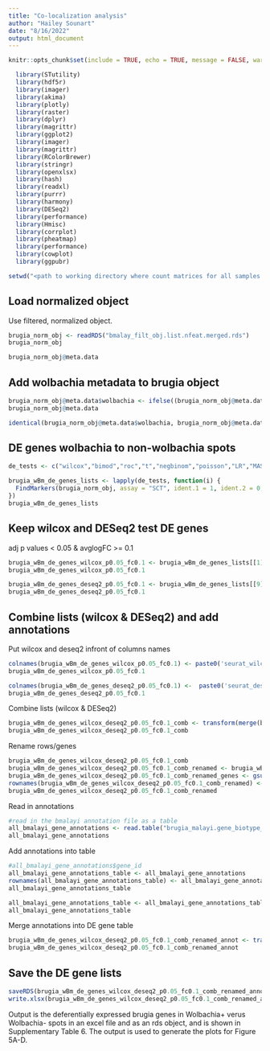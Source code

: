 ```yaml
---
title: "Co-localization analysis"
author: "Hailey Sounart"
date: "8/16/2022"
output: html_document
---
```


```r
knitr::opts_chunk$set(include = TRUE, echo = TRUE, message = FALSE, warning =FALSE)
```

```r
  library(STutility)
  library(hdf5r)
  library(imager)
  library(akima)
  library(plotly)
  library(raster)
  library(dplyr)
  library(magrittr)
  library(ggplot2)
  library(imager) 
  library(magrittr)
  library(RColorBrewer)
  library(stringr)
  library(openxlsx)
  library(hash)
  library(readxl)
  library(purrr)
  library(harmony)
  library(DESeq2)
  library(performance)
  library(Hmisc)
  library(corrplot)
  library(pheatmap)
  library(performance)
  library(cowplot)
  library(ggpubr)
```

```r

setwd("<path to working directory where count matrices for all samples reside>")
``` 

## Load normalized object

Use filtered, normalized object.
```r

brugia_norm_obj <- readRDS("bmalay_filt_obj.list.nfeat.merged.rds")
brugia_norm_obj

brugia_norm_obj@meta.data

```


## Add wolbachia metadata to brugia object
```r

brugia_norm_obj@meta.data$wolbachia <- ifelse((brugia_norm_obj@meta.data$counts.wBm >= 1), 1, 0)
brugia_norm_obj@meta.data

```
```r

identical(brugia_norm_obj@meta.data$wolbachia, brugia_norm_obj@meta.data$wolbachia)

```


## DE genes wolbachia to non-wolbachia spots

```r

de_tests <- c("wilcox","bimod","roc","t","negbinom","poisson","LR","MAST","DESeq2")

brugia_wBm_de_genes_lists <- lapply(de_tests, function(i) {
  FindMarkers(brugia_norm_obj, assay = "SCT", ident.1 = 1, ident.2 = 0, group.by = "wolbachia", logfc.threshold = 0.1, test.use = i)
})
brugia_wBm_de_genes_lists

```

## Keep wilcox and DESeq2 test DE genes

adj p values < 0.05 & avglogFC >= 0.1

```r


brugia_wBm_de_genes_wilcox_p0.05_fc0.1 <- brugia_wBm_de_genes_lists[[1]][which(brugia_wBm_de_genes_lists[[1]]$p_val_adj < 0.05),]
brugia_wBm_de_genes_wilcox_p0.05_fc0.1

brugia_wBm_de_genes_deseq2_p0.05_fc0.1 <- brugia_wBm_de_genes_lists[[9]][which(brugia_wBm_de_genes_lists[[9]]$p_val_adj < 0.05),]
brugia_wBm_de_genes_deseq2_p0.05_fc0.1

```

## Combine lists (wilcox & DESeq2) and add annotations

Put wilcox and deseq2 infront of columns names
```r

colnames(brugia_wBm_de_genes_wilcox_p0.05_fc0.1) <- paste0('seurat_wilcox_', colnames(brugia_wBm_de_genes_wilcox_p0.05_fc0.1))
brugia_wBm_de_genes_wilcox_p0.05_fc0.1

colnames(brugia_wBm_de_genes_deseq2_p0.05_fc0.1) <-  paste0('seurat_deseq2_', colnames(brugia_wBm_de_genes_deseq2_p0.05_fc0.1))
brugia_wBm_de_genes_deseq2_p0.05_fc0.1

``` 

Combine lists (wilcox & DESeq2)
```r

brugia_wBm_de_genes_wilcox_deseq2_p0.05_fc0.1_comb <- transform(merge(brugia_wBm_de_genes_wilcox_p0.05_fc0.1, brugia_wBm_de_genes_deseq2_p0.05_fc0.1,by="row.names",all.x=TRUE,all.y=TRUE), row.names=Row.names, Row.names=NULL) #,all.y=TRUE
brugia_wBm_de_genes_wilcox_deseq2_p0.05_fc0.1_comb


``` 
Rename rows/genes
``` r

brugia_wBm_de_genes_wilcox_deseq2_p0.05_fc0.1_comb
brugia_wBm_de_genes_wilcox_deseq2_p0.05_fc0.1_comb_renamed <- brugia_wBm_de_genes_wilcox_deseq2_p0.05_fc0.1_comb
brugia_wBm_de_genes_wilcox_deseq2_p0.05_fc0.1_comb_renamed_genes <- gsub("bmalayi-", "", rownames(brugia_wBm_de_genes_wilcox_deseq2_p0.05_fc0.1_comb_renamed))
rownames(brugia_wBm_de_genes_wilcox_deseq2_p0.05_fc0.1_comb_renamed) <- brugia_wBm_de_genes_wilcox_deseq2_p0.05_fc0.1_comb_renamed_genes
brugia_wBm_de_genes_wilcox_deseq2_p0.05_fc0.1_comb_renamed


```

Read in annotations
```r

#read in the bmalayi annotation file as a table
all_bmalayi_gene_annotations <- read.table("brugia_malayi.gene_biotype_product.map.tsv", sep="\t", header=T, stringsAsFactors = F)
all_bmalayi_gene_annotations

```

Add annotations into table
```r

#all_bmalayi_gene_annotations$gene_id
all_bmalayi_gene_annotations_table <- all_bmalayi_gene_annotations
rownames(all_bmalayi_gene_annotations_table) <- all_bmalayi_gene_annotations$gene_id
all_bmalayi_gene_annotations_table

all_bmalayi_gene_annotations_table <- all_bmalayi_gene_annotations_table[ , -which(names(all_bmalayi_gene_annotations_table) %in% "gene_id")]
all_bmalayi_gene_annotations_table

```

Merge annotations into DE gene table
```r

brugia_wBm_de_genes_wilcox_deseq2_p0.05_fc0.1_comb_renamed_annot <- transform(merge(brugia_wBm_de_genes_wilcox_deseq2_p0.05_fc0.1_comb_renamed, all_bmalayi_gene_annotations_table,by="row.names",all.x=TRUE), row.names=Row.names, Row.names=NULL) #,all.y=TRUE
brugia_wBm_de_genes_wilcox_deseq2_p0.05_fc0.1_comb_renamed_annot


``` 

## Save the DE gene lists
```r

saveRDS(brugia_wBm_de_genes_wilcox_deseq2_p0.05_fc0.1_comb_renamed_annot, file = "brugia_colocal_wilcox_deseq2_p0.05_fc0.1_de_genes.rds")
write.xlsx(brugia_wBm_de_genes_wilcox_deseq2_p0.05_fc0.1_comb_renamed_annot, file = "brugia_colocal_wilcox_deseq2_p0.05_fc0.1_de_genes.xlsx", col.names=TRUE, row.names=TRUE)

``` 

Output is the deferentially expressed brugia genes in Wolbachia+ verus Wolbachia- spots in an excel file and as an rds object, and is shown in Supplementary Table 6. The output is used to generate the plots for Figure 5A-D. 

